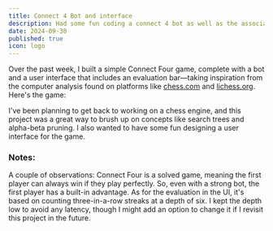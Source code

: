 ```yaml
---
title: Connect 4 Bot and interface
description: Had some fun coding a connect 4 bot as well as the associated UI to play against it. Inspired by chess.com
date: 2024-09-30
published: true
icon: logo
---
```


Over the past week, I built a simple Connect Four game, complete with a bot and a user interface that includes an evaluation bar—taking inspiration from the computer analysis found on platforms like <a href="https://www.chess.com" target="_blank" className="link">chess.com</a> and <a href="https://www.lichess.org" target="_blank" className="link">lichess.org</a>. Here's the game:

<div className="flex justify-center items-center">
    <ConnectFour />
</div>

I've been planning to get back to working on a chess engine, and this project was a great way to brush up on concepts like search trees and alpha-beta pruning. I also wanted to have some fun designing a user interface for the game.

### Notes:

A couple of observations: Connect Four is a solved game, meaning the first player can always win if they play perfectly. So, even with a strong bot, the first player has a built-in advantage. As for the evaluation in the UI, it's based on counting three-in-a-row streaks at a depth of six. I kept the depth low to avoid any latency, though I might add an option to change it if I revisit this project in the future.